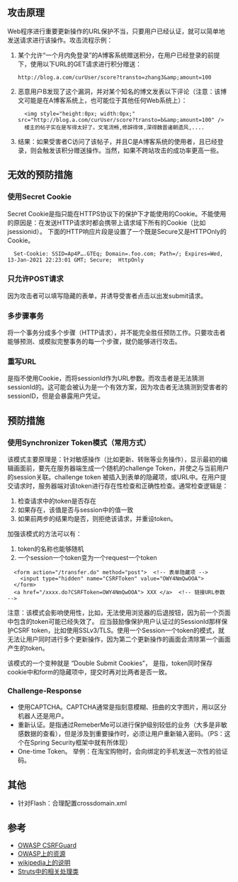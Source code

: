 ==攻击原理==
Web程序进行重要更新操作的URL保护不当，只要用户已经认证，就可以简单地发送请求进行该操作。攻击流程示例：
<ol>
<li>某个允许“一个月内免登录”的A博客系统赠送积分，在用户已经登录的前提下，使用以下URL的GET请求进行积分赠送：
<source>
http://blog.a.com/curUser/score?transto=zhang3&amp;amount=100
</source>
</li>
<li>
恶意用户B发现了这个漏洞，并对某个知名的博文发表以下评论（注意：该博文可能是在A博客系统上，也可能位于其他任何Web系统上）：
<source>
  <img style="height:0px; width:0px;" src="http://blog.a.com/curUser/score?transto=b&amp;amount=100" />
  楼主的帖子实在是写得太好了。文笔流畅,修辞得体,深得魏晋诸朝遗风,....
</source>
</li>
<li>
结果：如果受害者C访问了该帖子，并且C是A博客系统的使用者，且已经登录，则会触发该积分赠送操作。当然，如果不跨站攻击的成功率更高一些。
</li>

</ol>

==无效的预防措施==
===使用Secret Cookie===
Secret Cookie是指只能在HTTPS协议下的保护下才能使用的Cookie。不能使用的原因是：在发送HTTP请求时都会携带上请求域下所有的Cookie（比如jsessionid）。
下面的HTTP响应片段是设置了一个既是Secure又是HTTPOnly的Cookie。
<source>
  Set-Cookie: SSID=Ap4P….GTEq; Domain=.foo.com; Path=/; Expires=Wed, 13-Jan-2021 22:23:01 GMT; Secure;  HttpOnly
</source>
===只允许POST请求===
因为攻击者可以填写隐藏的表单，并诱导受害者点击以出发submit请求。
===多步骤事务===
将一个事务分成多个步骤（HTTP请求），并不能完全胜任预防工作。只要攻击者能够预测、或模拟完整事务的每一个步骤，就仍能够进行攻击。
===重写URL===
是指不使用Cookie，而将sessionId作为URL参数。而攻击者是无法猜测sessionId的。这可能会被认为是一个有效方案，因为攻击者无法猜测到受害者的sessionID，但是会暴露用户凭证。

==预防措施==
===使用Synchronizer Token模式（常用方式）===
该模式主要原理是：针对敏感操作（比如更新、转账等业务操作），显示最初的编辑画面前，要先在服务器端生成一个随机的challenge Token，并使之与当前用户的session关联。challenge token 被插入到表单的隐藏项，或URL中。在用户提交请求时，服务器端对该token进行存在性检查和正确性检查。通常检查逻辑是：

# 检查请求中的token是否存在
# 如果存在，该值是否与session中的值一致
# 如果前两步的结果均是否，则拒绝该请求，并重设token。
加强该模式的方法可以有：
# token的名称也能够随机
# 一个session一个token变为一个request一个token
<source>
  <form action="/transfer.do" method="post">  <!-- 表单隐藏项 -->
    <input type="hidden" name="CSRFToken" value="OWY4NmQwOOA">
  </form>
  <a href="/xxxx.do?CSRFToken=OWY4NmQwOOA"> XXX </a>  <!-- 链接URL参数 -->
</source>
注意：该模式会影响使用性，比如，无法使用浏览器的后退按钮，因为前一个页面中包含的token可能已经失效了。
应当鼓励像保护用户认证过的SessionId那样保护CSRF token，比如使用SSLv3/TLS。使用一个Session一个token的模式，就无法让用户同时进行多个更新操作，因为第二个更新操作的画面会清除第一个画面产生的token。

该模式的一个变种就是 “Double Submit Cookies”， 是指，token同时保存cookie中和form的隐藏项中，提交时再对比两者是否一致。

===Challenge-Response===
<ul>
<li>使用CAPTCHA。CAPTCHA通常是指刻意模糊、扭曲的文字图片，用以区分机器人还是用户。</li>
<li>重新认证。是指通过RemeberMe可以进行保护级别较低的业务（大多是非敏感数据的查看），但是涉及到重要操作时，必须让用户重新输入密码。（PS：这个在Spring Security框架中就有所体现）</li>
<li>One-time Token。 举例：在淘宝购物时，会向绑定的手机发送一次性的验证码。</li>
</ul>


==其他==
* 针对Flash：合理配置crossdomain.xml


==参考==
* [https://www.owasp.org/index.php/Category:OWASP_CSRFGuard_Project OWASP CSRFGuard]
* [https://www.owasp.org/index.php/Cross-Site_Request_Forgery_(CSRF) OWASP上的资源]
* [https://www.owasp.org/index.php/Cross-Site_Request_Forgery_(CSRF) wikipedia上的说明]
* [http://struts.apache.org/release/1.2.x/api/org/apache/struts/util/TokenProcessor.html Struts中的相关处理类]